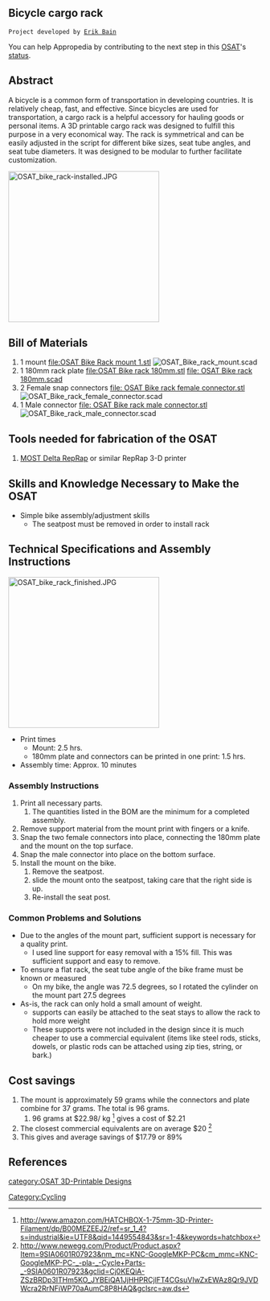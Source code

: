 
{{777}}
==Bicycle cargo rack ==
 Project developed by [[User:Erik Bain |Erik Bain]]
{{Statusboxtop}}
{{status-design}}
{{status-prototype}}
You can help Appropedia by contributing to the next step in this [[OSAT]]'s [[:Category:Status|status]].
{{boxbottom}}

==Abstract==
A bicycle is a common form of transportation in developing countries. It is relatively cheap, fast, and effective. Since bicycles are used for transportation, a cargo rack is a helpful accessory for hauling goods or personal items. A 3D printable cargo rack was designed to fulfill this purpose in a very economical way. The rack is symmetrical and can be easily adjusted in the script for different bike sizes, seat tube angles, and seat tube diameters. It was designed to be modular to further facilitate customization.
 [[Image:OSAT_bike_rack-installed.JPG|300px|right]]

== Bill of Materials==
# 1 mount [[file:OSAT Bike Rack mount 1.stl]] [[File:OSAT Bike rack mount.scad]]
# 1 180mm rack plate [[file:OSAT Bike rack 180mm.stl]] [[file: OSAT Bike rack 180mm.scad]]
# 2 Female snap connectors [[file: OSAT Bike rack female connector.stl]] [[File:OSAT Bike rack female connector.scad]] 
# 1 Male connector [[file: OSAT Bike rack male connector.stl]] [[File:OSAT Bike rack male connector.scad]]

== Tools needed for fabrication of the OSAT==
# [[Athena Build Overview| MOST Delta RepRap]] or similar RepRap 3-D printer

== Skills and Knowledge Necessary to Make the OSAT ==
* Simple bike assembly/adjustment skills
**The seatpost must be removed in order to install rack

== Technical Specifications and Assembly Instructions==

 [[Image:OSAT bike rack finished.JPG|300px|right]]
*Print times
**Mount: 2.5 hrs.
** 180mm plate and connectors can be printed in one print: 1.5 hrs.
*Assembly time: Approx. 10 minutes

===Assembly Instructions===
# Print all necessary parts.
## The quantities listed in the BOM are the minimum for a completed assembly.
#Remove support material from the mount print with fingers or a knife.
#Snap the two female connectors into place, connecting the 180mm plate and the mount on the top surface.
#Snap the male connector into place on the bottom surface.
#Install the mount on the bike.
##Remove the seatpost.
##slide the mount onto the seatpost, taking care that the right side is up.
##Re-install the seat post.

=== Common Problems and Solutions===
*Due to the angles of the mount part, sufficient support is necessary for a quality print.
**I used line support for easy removal with a 15% fill. This was sufficient support and easy to remove.
*To ensure a flat rack, the seat tube angle of the bike frame must be known or measured
**On my bike, the angle was 72.5 degrees, so I rotated the cylinder on the mount part 27.5 degrees
*As-is, the rack can only hold a small amount of weight.
**supports can easily be attached to the seat stays to allow the rack to hold more weight
**These supports were not included in the design since it is much cheaper to use a commercial equivalent (items like steel rods, sticks, dowels, or plastic rods can be attached using zip ties, string, or bark.)

== Cost savings==
# The mount is approximately 59 grams while the connectors and plate combine for 37 grams. The total is 96 grams.
## 96 grams at $22.98/ kg <ref> http://www.amazon.com/HATCHBOX-1-75mm-3D-Printer-Filament/dp/B00MEZEEJ2/ref=sr_1_4?s=industrial&ie=UTF8&qid=1449554843&sr=1-4&keywords=hatchbox </ref> gives a cost of $2.21
# The closest commercial equivalents are on average $20 <ref> http://www.newegg.com/Product/Product.aspx?Item=9SIA0601R07923&nm_mc=KNC-GoogleMKP-PC&cm_mmc=KNC-GoogleMKP-PC-_-pla-_-Cycle+Parts-_-9SIA0601R07923&gclid=Cj0KEQiA-ZSzBRDp3ITHm5KO_JYBEiQA1JjHHPRCjlFT4CGsuVIwZxEWAz8Qr9JVDWcra2RrNFiWP70aAumC8P8HAQ&gclsrc=aw.ds </ref>
# This gives and average savings of $17.79 or 89%

==References==

<references/> 

[[category:OSAT 3D-Printable Designs]]
[[Category:Cycling]]